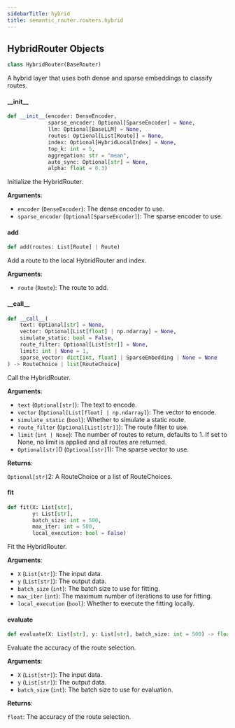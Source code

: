```yaml
---
sidebarTitle: hybrid
title: semantic_router.routers.hybrid
---
```


## HybridRouter Objects

```python
class HybridRouter(BaseRouter)
```

A hybrid layer that uses both dense and sparse embeddings to classify routes.

#### \_\_init\_\_

```python
def __init__(encoder: DenseEncoder,
             sparse_encoder: Optional[SparseEncoder] = None,
             llm: Optional[BaseLLM] = None,
             routes: Optional[List[Route]] = None,
             index: Optional[HybridLocalIndex] = None,
             top_k: int = 5,
             aggregation: str = "mean",
             auto_sync: Optional[str] = None,
             alpha: float = 0.3)
```

Initialize the HybridRouter.

**Arguments**:

- `encoder` (`DenseEncoder`): The dense encoder to use.
- `sparse_encoder` (`Optional[SparseEncoder]`): The sparse encoder to use.

#### add

```python
def add(routes: List[Route] | Route)
```

Add a route to the local HybridRouter and index.

**Arguments**:

- `route` (`Route`): The route to add.

#### \_\_call\_\_

```python
def __call__(
    text: Optional[str] = None,
    vector: Optional[List[float] | np.ndarray] = None,
    simulate_static: bool = False,
    route_filter: Optional[List[str]] = None,
    limit: int | None = 1,
    sparse_vector: dict[int, float] | SparseEmbedding | None = None
) -> RouteChoice | list[RouteChoice]
```

Call the HybridRouter.

**Arguments**:

- `text` (`Optional[str]`): The text to encode.
- `vector` (`Optional[List[float] | np.ndarray]`): The vector to encode.
- `simulate_static` (`bool`): Whether to simulate a static route.
- `route_filter` (`Optional[List[str]]`): The route filter to use.
- `limit` (`int | None`): The number of routes to return, defaults to 1. If set to None, no
limit is applied and all routes are returned.
- `Optional[str]`0 (`Optional[str]`1): The sparse vector to use.

**Returns**:

`Optional[str]`2: A RouteChoice or a list of RouteChoices.

#### fit

```python
def fit(X: List[str],
        y: List[str],
        batch_size: int = 500,
        max_iter: int = 500,
        local_execution: bool = False)
```

Fit the HybridRouter.

**Arguments**:

- `X` (`List[str]`): The input data.
- `y` (`List[str]`): The output data.
- `batch_size` (`int`): The batch size to use for fitting.
- `max_iter` (`int`): The maximum number of iterations to use for fitting.
- `local_execution` (`bool`): Whether to execute the fitting locally.

#### evaluate

```python
def evaluate(X: List[str], y: List[str], batch_size: int = 500) -> float
```

Evaluate the accuracy of the route selection.

**Arguments**:

- `X` (`List[str]`): The input data.
- `y` (`List[str]`): The output data.
- `batch_size` (`int`): The batch size to use for evaluation.

**Returns**:

`float`: The accuracy of the route selection.

